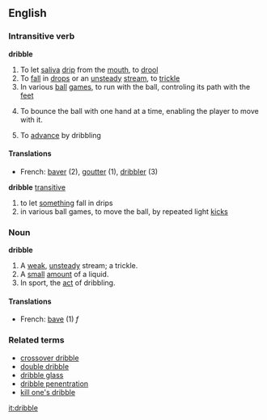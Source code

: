 ==English==

===Intransitive verb===
'''dribble'''

# To let [[saliva]] [[drip]] from the [[mouth]], to [[drool]]
# To [[fall]] in [[drop]]s or an [[unsteady]] [[stream]], to [[trickle]]
# In various [[ball]] [[game]]s, to run with the ball, controling its path with the [[feet]]
# {{basketball}} To bounce the ball with one hand at a time, enabling the player to move with it.
# To [[advance]] by dribbling


====Translations====
{{checktrans}}
*French: [[baver]] (2), [[goutter]] (1), [[dribbler]] (3)

'''dribble''' [[transitive]]
# to let [[something]] fall in drips
# in various ball games, to move the ball, by repeated light [[kick]]s

===Noun===
'''dribble'''

# A [[weak]], [[unsteady]] stream; a trickle.
# A [[small]] [[amount]] of a liquid.
# In sport, the [[act]] of dribbling.

====Translations====
*French: [[bave]] (1) ''f''

===Related terms===
*[[crossover dribble]]
*[[double dribble]]
*[[dribble glass]]
*[[dribble penentration]]
*[[kill one's dribble]]


[[it:dribble]]